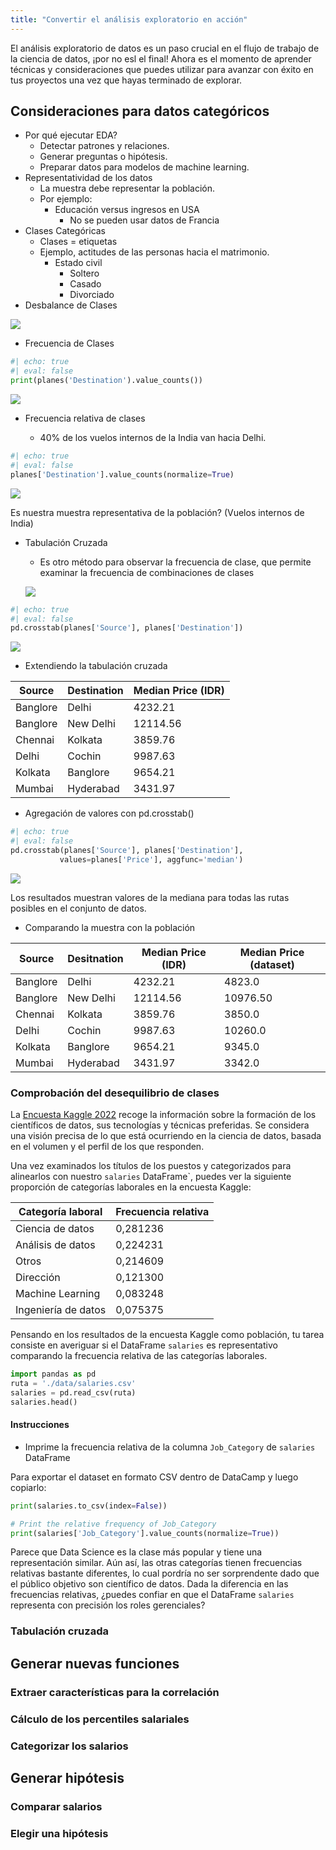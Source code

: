 ```yaml
---
title: "Convertir el análisis exploratorio en acción"
---
```


El análisis exploratorio de datos es un paso crucial en el flujo de trabajo de la ciencia de datos, ¡por no esl el final! Ahora es el momento de aprender técnicas y consideraciones que puedes utilizar para avanzar con éxito en tus proyectos una vez que hayas terminado de explorar.

## Consideraciones para datos categóricos

-   Por qué ejecutar EDA?
    -   Detectar patrones y relaciones.
    -   Generar preguntas o hipótesis.
    -   Preparar datos para modelos de machine learning.
-   Representatividad de los datos
    -   La muestra debe representar la población.
    -   Por ejemplo:
        -   Educación versus ingresos en USA
            -   No se pueden usar datos de Francia
-   Clases Categóricas
    -   Clases = etiquetas
    -   Ejemplo, actitudes de las personas hacia el matrimonio.
        -   Estado civil
            -   Soltero
            -   Casado
            -   Divorciado
-   Desbalance de Clases

![](images/paste-66.png)

-   Frecuencia de Clases

```python
#| echo: true
#| eval: false
print(planes('Destination').value_counts())
```

![](images/paste-67.png)

-   Frecuencia relativa de clases

    -   40% de los vuelos internos de la India van hacia Delhi.

```python
#| echo: true
#| eval: false
planes['Destination'].value_counts(normalize=True)
```

![](images/paste-68.png)

Es nuestra muestra representativa de la población? (Vuelos internos de India)

-   Tabulación Cruzada

    -   Es otro método para observar la frecuencia de clase, que permite examinar la frecuencia de combinaciones de clases

    ![](images/paste-69.png)

```python
#| echo: true
#| eval: false
pd.crosstab(planes['Source'], planes['Destination'])
```

![](images/paste-70.png)

-   Extendiendo la tabulación cruzada

| Source   | Destination | Median Price (IDR) |
|----------|-------------|--------------------|
| Banglore | Delhi       | 4232.21            |
| Banglore | New Delhi   | 12114.56           |
| Chennai  | Kolkata     | 3859.76            |
| Delhi    | Cochin      | 9987.63            |
| Kolkata  | Banglore    | 9654.21            |
| Mumbai   | Hyderabad   | 3431.97            |

-   Agregación de valores con pd.crosstab()

```python
#| echo: true
#| eval: false
pd.crosstab(planes['Source'], planes['Destination'],
           values=planes['Price'], aggfunc='median')
```

![](images/paste-71.png)

Los resultados muestran valores de la mediana para todas las rutas posibles en el conjunto de datos.

-   Comparando la muestra con la población

| Source   | Desitnation | Median Price (IDR) | Median Price (dataset) |
|----------|-------------|--------------------|------------------------|
| Banglore | Delhi       | 4232.21            | 4823.0                 |
| Banglore | New Delhi   | 12114.56           | 10976.50               |
| Chennai  | Kolkata     | 3859.76            | 3850.0                 |
| Delhi    | Cochin      | 9987.63            | 10260.0                |
| Kolkata  | Banglore    | 9654.21            | 9345.0                 |
| Mumbai   | Hyderabad   | 3431.97            | 3342.0                 |

### Comprobación del desequilibrio de clases

La [Encuesta Kaggle 2022](https://www.kaggle.com/kaggle-survey-2022) recoge la información sobre la formación de los científicos de datos, sus tecnologías y técnicas preferidas. Se considera una visión precisa de lo que está ocurriendo en la ciencia de datos, basada en el volumen y el perfil de los que responden.

Una vez examinados los títulos de los puestos y categorizados para alinearlos con nuestro `salaries` DataFrame\`, puedes ver la siguiente proporción de categorías laborales en la encuesta Kaggle:

| Categoría laboral   | Frecuencia relativa |
|---------------------|---------------------|
| Ciencia de datos    | 0,281236            |
| Análisis de datos   | 0,224231            |
| Otros               | 0,214609            |
| Dirección           | 0,121300            |
| Machine Learning    | 0,083248            |
| Ingeniería de datos | 0,075375            |

Pensando en los resultados de la encuesta Kaggle como población, tu tarea consiste en averiguar si el DataFrame `salaries` es representativo comparando la frecuencia relativa de las categorías laborales.

```python
import pandas as pd
ruta = './data/salaries.csv'
salaries = pd.read_csv(ruta)
salaries.head()
```

#### Instrucciones

- Imprime la frecuencia relativa de la columna `Job_Category` de `salaries` DataFrame

::: {.callout-note}
Para exportar el dataset en formato CSV dentro de DataCamp y luego copiarlo:
```python
print(salaries.to_csv(index=False))
```
:::

```python
# Print the relative frequency of Job_Category
print(salaries['Job_Category'].value_counts(normalize=True))
```

Parece que Data Science es la clase más popular y tiene una representación similar. Aún así, las otras categorías tienen frecuencias relativas bastante diferentes, lo cual pordría no ser sorprendente dado que el público objetivo son científico de datos. Dada la diferencia en las frecuencias relativas, ¿puedes confiar en que el DataFrame `salaries` representa con precisión los roles gerenciales?


### Tabulación cruzada

## Generar nuevas funciones

### Extraer características para la correlación

### Cálculo de los percentiles salariales

### Categorizar los salarios

## Generar hipótesis

### Comparar salarios

### Elegir una hipótesis